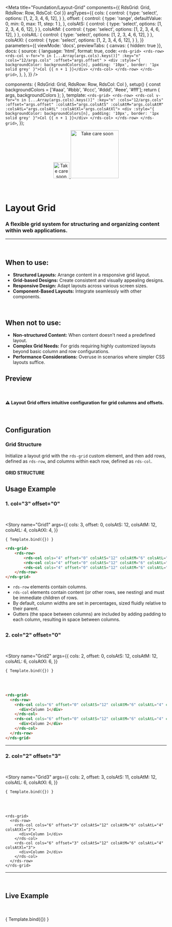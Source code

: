 
<Meta
  title="Foundation/Layout-Grid"
  components={{ RdsGrid: Grid, RdsRow: Row, RdsCol: Col }}
  argTypes={{
    cols: {
      control: {
        type: 'select',
        options: [1, 2, 3, 4, 6, 12],
      }
    },
    offset: {
      control: { 
        type: 'range', 
        defaultValue: 0,
        min: 0,
        max: 11,
        step: 1
      },
    },
    colsAtS: {
      control: {
        type: 'select',
        options: [1, 2, 3, 4, 6, 12],
      }
    },
    colsAtM: {
      control: {
        type: 'select',
        options: [1, 2, 3, 4, 6, 12],
      }
    },
    colsAtL: {
      control: {
        type: 'select',
        options: [1, 2, 3, 4, 6, 12],
      }
    },
    colsAtXl: {
      control: {
        type: 'select',
        options: [1, 2, 3, 4, 6, 12],
      }
    },
  }}
  parameters={{
    viewMode: 'docs',
    previewTabs: { canvas: { hidden: true }},
    docs: {
      source: {
        language: 'html',
        format: true,
        code: `
<rds-grid>
  <rds-row>
    <rds-col v-for="n in [...Array(args.cols).keys()]" :key="n" :cols="12/args.cols" :offset="args.offset" >
      <div :style="{ backgroundColor: backgroundColors[n], padding: '10px', border: '1px solid grey' }">Col {{ n + 1 }}</div>
    </rds-col>
  </rds-row>
</rds-grid>
`,
      },
    },
  }}
/>

  components: { RdsGrid: Grid, RdsRow: Row, RdsCol: Col },
  setup() {
    const backgroundColors = ['#aaa', '#bbb', '#ccc', '#ddd', '#eee', '#fff'];
    return { args, backgroundColors };
  },
  template: `
<rds-grid>
  <rds-row>
    <rds-col v-for="n in [...Array(args.cols).keys()]" :key="n" :cols="12/args.cols" :offset="args.offset" :colsAtS="args.colsAtS" :colsAtM="args.colsAtM" :colsAtL="args.colsAtL" :colsAtXl="args.colsAtXl">
      <div :style="{ backgroundColor: backgroundColors[n], padding: '10px', border: '1px solid grey' }">Col {{ n + 1 }}</div>
    </rds-col>
  </rds-row>
</rds-grid>
  `,
});

<div align="center" style={{display: 'flex'}}>
    <a href="https://rahulaher.netlify.app">
        <img src="../../../public/img/logo/glyph-black-colored.svg" alt="Take care soon" width="50" />
        <img src="../../../public/img/logo/word-black-colored.svg" alt="Take care soon" width="150" />
    </a>
</div>

<br />
<br />

# Layout Grid

### A flexible grid system for structuring and organizing content within web applications.

---

<br />

## When to use:

- **Structured Layouts:** Arrange content in a responsive grid layout.
- **Grid-based Designs:** Create consistent and visually appealing designs.
- **Responsive Design:** Adapt layouts across various screen sizes.
- **Component-Based Layouts:** Integrate seamlessly with other components.

<br />

## When not to use:

- **Non-structured Content:** When content doesn't need a predefined layout.
- **Complex Grid Needs:** For grids requiring highly customized layouts beyond basic column and row configurations.
- **Performance Considerations:** Overuse in scenarios where simpler CSS layouts suffice.

## Preview

<br />

#### ⚠️ Layout Grid offers intuitive configuration for grid columns and offsets.

<br />


## Configuration

### Grid Structure

Initialize a layout grid with the `rds-grid` custom element, and then add rows, defined as `rds-row`, and columns within each row, defined as `rds-col`.


#### GRID STRUCTURE

## Usage Example

### 1. col="3" offset="0"

<br />

<Story
    name="Grid1"
    args={{
      cols: 3,
      offset: 0,
      colsAtS: 12,
      colsAtM: 12,
      colsAtL: 4,
      colsAtXl: 4,
    }}
  >
    { Template.bind({}) }
  </Story>

```html
<rds-grid>
    <rds-row>
        <rds-col cols="4" offset="0" colsAtS="12" colsAtM="6" colsAtL="4" colsAtXl="4">1 of 3 Columns 30%</rds-col>
        <rds-col cols="4" offset="0" colsAtS="12" colsAtM="6" colsAtL="4" colsAtXl="4">2 of 3 Columns 30%</rds-col>
        <rds-col cols="4" offset="0" colsAtS="12" colsAtM="6" colsAtL="4" colsAtXl="4">3 of 3 Columns 30%</rds-col>
    </rds-row>
</rds-grid>
```

- `rds-row` elements contain columns.
- `rds-col` elements contain content (or other rows, see nesting) and must be immediate children of rows.
- By default, column widths are set in percentages, sized fluidly relative to their parent.
- Gutters (the space between columns) are included by adding padding to each column, resulting in space between columns.

##

### 2. col="2" offset="0"

<br />

  <Story
    name="Grid2"
    args={{
      cols: 2,
      offset: 0,
      colsAtS: 12,
      colsAtM: 12,
      colsAtL: 6,
      colsAtXl: 6,
    }}
  >
    { Template.bind({}) }
  </Story>

<br />
<br />

```html
<rds-grid>
  <rds-row>
    <rds-col cols="6" offset="0" colsAtS="12" colsAtM="6" colsAtL="4" colsAtXl="6">
      <div>Column 1</div>
    </rds-col>
    <rds-col cols="6" offset="0" colsAtS="12" colsAtM="6" colsAtL="4" colsAtXl="6">
      <div>Column 2</div>
    </rds-col>
  </rds-row>
</rds-grid>
```

---

### 2. col="2" offset="3"

<br />

  <Story
    name="Grid3"
    args={{
      cols: 2,
      offset: 3,
      colsAtS: 11,
      colsAtM: 12,
      colsAtL: 6,
      colsAtXl: 6,
    }}
  >
    { Template.bind({}) }
  </Story>


<br />
<br />

```vue
<rds-grid>
  <rds-row>
    <rds-col cols="6" offset="3" colsAtS="12" colsAtM="6" colsAtL="4" colsAtXl="3">
      <div>Column 1</div>
    </rds-col>
    <rds-col cols="6" offset="3" colsAtS="12" colsAtM="6" colsAtL="4" colsAtXl="3">
      <div>Column 2</div>
    </rds-col>
  </rds-row>
</rds-grid>
```

---
<br />

## Live Example

<br />
<br />

<Canvas>
  <Story
      name="Grid"
      args={{
      cols: 3,
      offset: 0,
      colsAtS: 12,
      colsAtM: 12,
      colsAtL: 4,
      colsAtXl: 4,
      }}
    >
      { Template.bind({}) }
    </Story>
</Canvas>

<ArgsTable story="Grid" />



